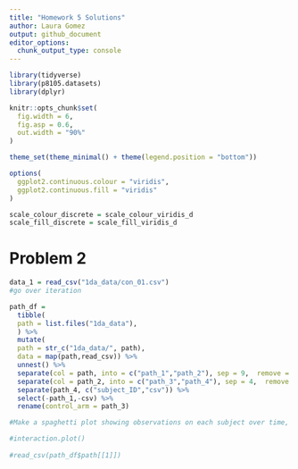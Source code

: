 ```yaml
---
title: "Homework 5 Solutions"
author: Laura Gomez
output: github_document
editor_options: 
  chunk_output_type: console
---
```


```r
library(tidyverse)
library(p8105.datasets)
library(dplyr)

knitr::opts_chunk$set(
  fig.width = 6,
  fig.asp = 0.6,
  out.width = "90%"
)

theme_set(theme_minimal() + theme(legend.position = "bottom"))

options(
  ggplot2.continuous.colour = "viridis",
  ggplot2.continuous.fill = "viridis"
)

scale_colour_discrete = scale_colour_viridis_d
scale_fill_discrete = scale_fill_viridis_d
```

# Problem 2
```r
data_1 = read_csv("1da_data/con_01.csv")
#go over iteration
```

```r
path_df = 
  tibble(
  path = list.files("1da_data"),
  ) %>%
  mutate(
  path = str_c("1da_data/", path),
  data = map(path,read_csv)) %>%
  unnest() %>%
  separate(col = path, into = c("path_1","path_2"), sep = 9,  remove = T) %>%
  separate(col = path_2, into = c("path_3","path_4"), sep = 4,  remove = T) %>%
  separate(path_4, c("subject_ID","csv")) %>%
  select(-path_1,-csv) %>%
  rename(control_arm = path_3)

#Make a spaghetti plot showing observations on each subject over time, and comment on differences between groups.

#interaction.plot()
  
#read_csv(path_df$path[[1]])
  

```

